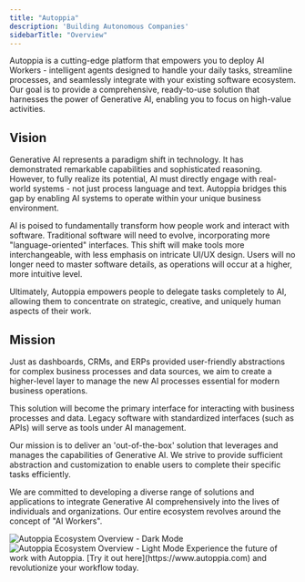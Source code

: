 ```yaml
---
title: "Autoppia"
description: 'Building Autonomous Companies'
sidebarTitle: "Overview"
---
```


Autoppia is a cutting-edge platform that empowers you to deploy AI Workers - intelligent agents designed to handle your daily tasks, streamline processes, and seamlessly integrate with your existing software ecosystem. Our goal is to provide a comprehensive, ready-to-use solution that harnesses the power of Generative AI, enabling you to focus on high-value activities.

## Vision

Generative AI represents a paradigm shift in technology. It has demonstrated remarkable capabilities and sophisticated reasoning. However, to fully realize its potential, AI must directly engage with real-world systems - not just process language and text. Autoppia bridges this gap by enabling AI systems to operate within your unique business environment.

AI is poised to fundamentally transform how people work and interact with software. Traditional software will need to evolve, incorporating more "language-oriented" interfaces. This shift will make tools more interchangeable, with less emphasis on intricate UI/UX design. Users will no longer need to master software details, as operations will occur at a higher, more intuitive level.

<Tip>
Ultimately, Autoppia empowers people to delegate tasks completely to AI, allowing them to concentrate on strategic, creative, and uniquely human aspects of their work.
</Tip>

## Mission

Just as dashboards, CRMs, and ERPs provided user-friendly abstractions for complex business processes and data sources, we aim to create a higher-level layer to manage the new AI processes essential for modern business operations.

This solution will become the primary interface for interacting with business processes and data. Legacy software with standardized interfaces (such as APIs) will serve as tools under AI management.

Our mission is to deliver an 'out-of-the-box' solution that leverages and manages the capabilities of Generative AI. We strive to provide sufficient abstraction and customization to enable users to complete their specific tasks efficiently.

We are committed to developing a diverse range of solutions and applications to integrate Generative AI comprehensively into the lives of individuals and organizations. Our entire ecosystem revolves around the concept of "AI Workers".

<Frame>
  <img
    className="hidden dark:block"
    src="/images/ecosystem.jpeg"
    alt="Autoppia Ecosystem Overview - Dark Mode"
  />
</Frame>
<Frame>
  <img
    className="block dark:hidden"
    src="/images/ecosystem.jpeg"
    alt="Autoppia Ecosystem Overview - Light Mode"
  />
</Frame>

<Note>
Experience the future of work with Autoppia. [Try it out here](https://www.autoppia.com) and revolutionize your workflow today.
</Note>
